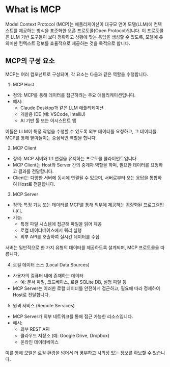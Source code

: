 # What is MCP

Model Context Protocol (MCP)는 애플리케이션이 대규모 언어 모델(LLM)에 컨텍스트를 제공하는 방식을 표준화한 오픈 프로토콜(Open Protocol)입니다. 이 프로토콜은 LLM 기반 도구들이 보다 정확하고 상황에 맞는 응답을 생성할 수 있도록, 모델에 유의미한 컨텍스트 정보를 효율적으로 제공하는 것을 목적으로 합니다.


## MCP의 구성 요소

MCP는 여러 컴포넌트로 구성되며, 각 요소는 다음과 같은 역할을 수행합니다.

1. MCP Host
- 정의: MCP를 통해 데이터를 접근하려는 주요 애플리케이션입니다.
- 예시:
    - Claude Desktop과 같은 LLM 애플리케이션
    - 개발용 IDE (예: VSCode, IntelliJ)
    - AI 기반 툴 또는 어시스턴트 앱

이들은 LLM이 특정 작업을 수행할 수 있도록 외부 데이터를 요청하고, 그 데이터를 MCP를 통해 받아들이는 중심적인 역할을 합니다.


2. MCP Client
- 정의: MCP 서버와 1:1 연결을 유지하는 프로토콜 클라이언트입니다.
- MCP Client는 Host와 Server 간의 중계자 역할을 하며, 필요한 데이터를 요청하고 결과를 전달합니다.
- Client는 다양한 서버에 동시에 연결될 수 있으며, 서버로부터 오는 응답을 통합하여 Host로 전달합니다.


3. MCP Server
- 정의: 특정 기능 또는 데이터를 MCP를 통해 외부에 제공하는 경량화된 프로그램입니다.
- 기능:
    - 특정 파일 시스템에 접근해 파일을 읽어 제공
    - 로컬 데이터베이스에서 쿼리 실행
    - 외부 API를 호출하여 실시간 데이터를 수집

서버는 일반적으로 한 가지 유형의 데이터를 제공하도록 설계되며, MCP 프로토콜을 따릅니다.


4. 로컬 데이터 소스 (Local Data Sources)
- 사용자의 컴퓨터 내에 존재하는 데이터
    - 예: 문서 파일, 코드베이스, 로컬 SQLite DB, 설정 파일 등
- MCP Server는 이러한 로컬 데이터를 안전하게 접근하고, 필요에 따라 정제하여 Host로 전달합니다.


5. 원격 서비스 (Remote Services)
- MCP Server가 외부 네트워크를 통해 접근 가능한 리소스입니다.
- 예시:
    - 외부 REST API
    - 클라우드 저장소 (예: Google Drive, Dropbox)
    - 온라인 데이터베이스

이를 통해 모델은 로컬 환경을 넘어서 더 풍부하고 시의성 있는 정보를 확보할 수 있습니다.
